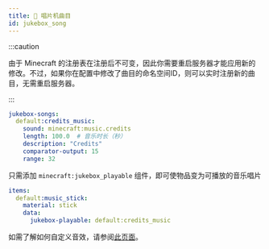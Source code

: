 ```yaml
---
title: 💽 唱片机曲目
id: jukebox_song
---
```


:::caution

由于 Minecraft 的注册表在注册后不可变，因此你需要重启服务器才能应用新的修改。不过，如果你在配置中修改了曲目的命名空间ID，则可以实时注册新的曲目，无需重启服务器。

:::

```yaml
jukebox-songs:
  default:credits_music:
    sound: minecraft:music.credits
    length: 100.0  # 音乐时长（秒）
    description: "Credits"  
    comparator-output: 15
    range: 32
```

只需添加 `minecraft:jukebox_playable` 组件，即可使物品变为可播放的音乐唱片

```yaml
items:
  default:music_stick:
    material: stick
    data:
      jukebox-playable: default:credits_music
```

如需了解如何自定义音效，请参阅[此页面](sound.mdx)。